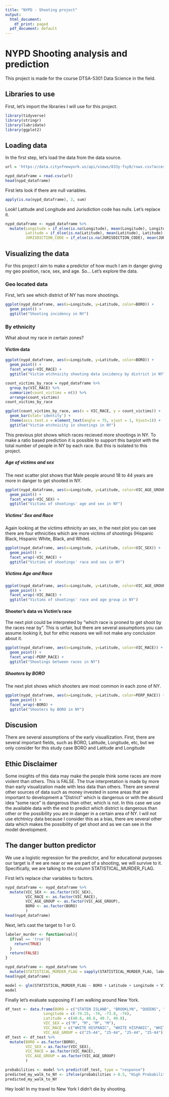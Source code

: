 ```yaml
---
title: "NYPD - Shooting project"
output:
  html_document:
    df_print: paged
  pdf_document: default
---
```



# NYPD Shooting analysis and prediction

This project is made for the course DTSA-5301 Data Science in the field.

## Libraries to use

First, let's import the libraries I will use for this project.

```r
library(tidyverse)
library(stringr)
library(lubridate)
library(ggplot2)
```

## Loading data

In the first step, let's load the data from the data source.

```r
url = 'https://data.cityofnewyork.us/api/views/833y-fsy8/rows.csv?accessType=DOWNLOAD'

nypd_dataframe = read.csv(url)
head(nypd_dataframe)
```

First lets look if there are null variables.

```r
apply(is.na(nypd_dataframe), 2, sum)
```
Look! Latitude and Longitude and Jurisdiction code has nulls. Let's replace it.

```r
nypd_dataframe <- nypd_dataframe %>%
  mutate(Longitude = if_else(is.na(Longitude), mean(Longitude), Longitude),
         Latitude = if_else(is.na(Latitude), mean(Latitude), Latitude),
         JURISDICTION_CODE = if_else(is.na(JURISDICTION_CODE), mean(JURISDICTION_CODE), JURISDICTION_CODE))
```

## Visualizing the data

For this project I aim to make a predictor of how much I am in danger giving my geo position, race, sex, and age. So... Let's explore the data.

### Geo located data 

First, let's see which district of NY has more shootings. 

```r
ggplot(nypd_dataframe, aes(x=Longitude, y=Latitude, color=BORO)) +
  geom_point() + 
  ggtitle("Shooting incidency in NY")
```
### By ethnicity

What about my race in certain zones?

#### Victim data
```r
ggplot(nypd_dataframe, aes(x=Longitude, y=Latitude, color=BORO)) +
  geom_point() +
  facet_wrap(~VIC_RACE) +
  ggtitle("Victim etchnicity shooting data incidency by district in NY")
```
```r
count_victims_by_race = nypd_dataframe %>%
  group_by(VIC_RACE) %>%
  summarize(count_victims = n()) %>%
  arrange(count_victims) 
count_victims_by_race
```


```r
ggplot(count_victims_by_race, aes(x = VIC_RACE, y = count_victims)) + 
  geom_bar(stat='identity') + 
  theme(axis.text.x = element_text(angle = 75, vjust = 1, hjust=1)) + 
  ggtitle("Victim etchnicity in shootings in NY")

```
This previous plot shows which races recieved more shootings in NY. To make a ratio based prediction it is possible to support this barplot with the total number of people in NY by each race. But this is isolated to this project.

##### Age of victims and sex

The next scatter plot shows that Male people around 18 to 44 years are more in danger to get shooted in NY.

```r
ggplot(nypd_dataframe, aes(x=Longitude, y=Latitude, color=VIC_AGE_GROUP)) +
  geom_point() +
  facet_wrap(~VIC_SEX) +
  ggtitle("Victims of shootings' age and sex in NY")
```
##### Victims' Sex and Race

Again looking at the victims ethnicity an sex, in the next plot you can see there are four ethnicities which are more victims of shootings (Hispanic Black, Hispanic White, Black, and White).

```r
ggplot(nypd_dataframe, aes(x=Longitude, y=Latitude, color=VIC_SEX)) +
  geom_point() +
  facet_wrap(~VIC_RACE) +
  ggtitle("Victims of shootings' race and sex in NY")
```
##### Victims Age and Race

```r
ggplot(nypd_dataframe, aes(x=Longitude, y=Latitude, color=VIC_AGE_GROUP)) +
  geom_point() +
  facet_wrap(~VIC_RACE) +
  ggtitle("Victims of shootings' race and age group in NY")
```

#### Shooter's data vs Victim's race

The next plot could be interpreted by "which race is proned to get shoot by the races near by". This is unfair, but there are several assumptions you can assume looking it, but for ethic reasons we will not make any conclusion about it.

```r
ggplot(nypd_dataframe, aes(x=Longitude, y=Latitude, color=VIC_RACE)) +
  geom_point() +
  facet_wrap(~PERP_RACE) +
  ggtitle("Shootings between races in NY")
```
##### Shooters by BORO

The next plot shows which shooters are most common in each zone of NY.

```r
ggplot(nypd_dataframe, aes(x=Longitude, y=Latitude, color=PERP_RACE)) +
  geom_point() +
  facet_wrap(~BORO) +
  ggtitle("Shooters by BORO in NY")
```

## Discusion

There are several assumptions of the early visuallization. First, there are several important fields, such as BORO, Latitude, Longitude, etc, but we only consider for this study case BORO and Latitude and Longitude

## Ethic Disclaimer

Some insights of this data may make the people think some races are more violent than others. This is FALSE. The true interpretation is made by more than early visualization made with less data than others. There are several other sources of data such as money invested in some areas that are important to development a "District" which is dangerous or with the absurd idea "some race" is dangerous than other, which is not. In this case we use the available data with the end to predict which district is dangerous than other or the possibility you are in danger in a certain area of NY. I will not use etchtnicy data because I consider this as a bias, there are several other data which makes the possibility of get shoot and as we can see in the model development.

## The danger button predictor

We use a logistic regression for the predictor, and for educational purposes our target is if we are near or we are part of a shooting, we will survive to it. Specifically, we are talking to the column STATISTICAL_MURDER_FLAG.

First let's replace char variables to factors.

```r
nypd_dataframe <- nypd_dataframe %>% 
  mutate(VIC_SEX <- as.factor(VIC_SEX),
         VIC_RACE <- as.factor(VIC_RACE),
         VIC_AGE_GROUP <- as.factor(VIC_AGE_GROUP),
         BORO <- as.factor(BORO)
         )
head(nypd_dataframe)
```
Next, let's cast the target to 1 or 0.


```r
labeler_murder <- function(val){
  if(val == 'true'){
    return(TRUE)
  }
  return(FALSE)
}
```

```r
nypd_dataframe <- nypd_dataframe %>%
  mutate(STATISTICAL_MURDER_FLAG = sapply(STATISTICAL_MURDER_FLAG, labeler_murder))
head(nypd_dataframe)
```

```r
model <- glm(STATISTICAL_MURDER_FLAG ~ BORO + Latitude + Longitude + VIC_SEX + VIC_RACE + VIC_AGE_GROUP, data = nypd_dataframe, family = binomial)
model
```

Finally let's evaluate supposing if I am walking around New York.

```r
df_test <- data.frame(BORO = c("STATEN ISLAND", "BROOKLYN", "QUEENS", "MANHATTAN"),
                 Longitude = c(-74.15, -74, -73.8, -74),
                 Latitude = c(40.6, 40.6, 40.7, 40.8), 
                 VIC_SEX = c("M", "M", "M", "M"),
                 VIC_RACE = c("WHITE HISPANIC", "WHITE HISPANIC", "WHITE HISPANIC", "WHITE HISPANIC"),
                 VIC_AGE_GROUP = c("25-44", "25-44", "25-44", "25-44"))
df_test <- df_test %>% 
  mutate(BORO = as.factor(BORO),
         VIC_SEX = as.factor(VIC_SEX),
         VIC_RACE = as.factor(VIC_RACE),
         VIC_AGE_GROUP = as.factor(VIC_AGE_GROUP)
         )
```

```r
probabilities <- model %>% predict(df_test, type = "response")
predicted_my_walk_to_NY <- ifelse(probabilities > 0.5, "High Probability to get shoot", "Low Probability to get shoot")
predicted_my_walk_to_NY
```
Hey look! In my travel to New York I didn't die by shooting.